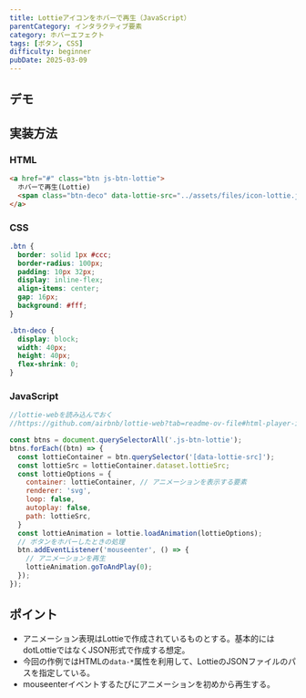 ```yaml
---
title: Lottieアイコンをホバーで再生（JavaScript）
parentCategory: インタラクティブ要素
category: ホバーエフェクト
tags: [ボタン, CSS]
difficulty: beginner
pubDate: 2025-03-09
---
```



## デモ

<IframeDemo/>

## 実装方法

### HTML

```html
<a href="#" class="btn js-btn-lottie">
  ホバーで再生(Lottie)
  <span class="btn-deco" data-lottie-src="../assets/files/icon-lottie.json"></span>
</a>
```

### CSS

```css
.btn {
  border: solid 1px #ccc;
  border-radius: 100px;
  padding: 10px 32px;
  display: inline-flex;
  align-items: center;
  gap: 16px;
  background: #fff;
}

.btn-deco {
  display: block;
  width: 40px;
  height: 40px;
  flex-shrink: 0;
}
```

### JavaScript

```javascript
//lottie-webを読み込んでおく
//https://github.com/airbnb/lottie-web?tab=readme-ov-file#html-player-installation

const btns = document.querySelectorAll('.js-btn-lottie');
btns.forEach((btn) => {
  const lottieContainer = btn.querySelector('[data-lottie-src]');
  const lottieSrc = lottieContainer.dataset.lottieSrc;
  const lottieOptions = {
    container: lottieContainer, // アニメーションを表示する要素
    renderer: 'svg',
    loop: false,
    autoplay: false,
    path: lottieSrc,
  }
  const lottieAnimation = lottie.loadAnimation(lottieOptions);
  // ボタンをホバーしたときの処理
  btn.addEventListener('mouseenter', () => {
    // アニメーションを再生
    lottieAnimation.goToAndPlay(0);
  });
});
```

## ポイント
- アニメーション表現はLottieで作成されているものとする。基本的にはdotLottieではなくJSON形式で作成する想定。
- 今回の作例ではHTMLの`data-*`属性を利用して、LottieのJSONファイルのパスを指定している。
- mouseenterイベントするたびにアニメーションを初めから再生する。
